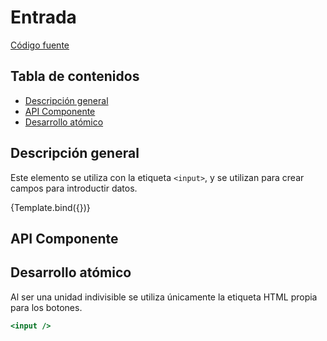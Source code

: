 
<Meta title="Atoms/Input" component={Input} />


# Entrada

[Código fuente](https://github.com/SGDavid2719/DesignSystem/tree/master/src/stories/atoms/Input)

## Tabla de contenidos

-   [Descripción general](#descripción-general)
-   [API Componente](#api-componente)
-   [Desarrollo atómico](#desarrollo-atómico)

## Descripción general

Este elemento se utiliza con la etiqueta `<input>`, y se utilizan para crear campos para introductir datos.

<Canvas>
    <Story
        name="Default"
        args={{
            name: "test",
            placeholder: "test",
        }}
    >
        {Template.bind({})}
    </Story>
</Canvas>

## API Componente

<Props of={Input} />

## Desarrollo atómico

Al ser una unidad indivisible se utiliza únicamente la etiqueta HTML propia para los botones.

```jsx
<input />
```
